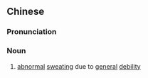 ==Chinese==
{{zh-forms|s=虚汗}}

===Pronunciation===
{{zh-pron
|m=xūhàn
|c=heoi1 hon6
|mn=qz:hir-hān/xm:hu-hān/zz:hi-hān
|cat=n
}}

===Noun===
{{zh-noun}}

# [[abnormal]] [[sweating]] due to [[general]] [[debility]]